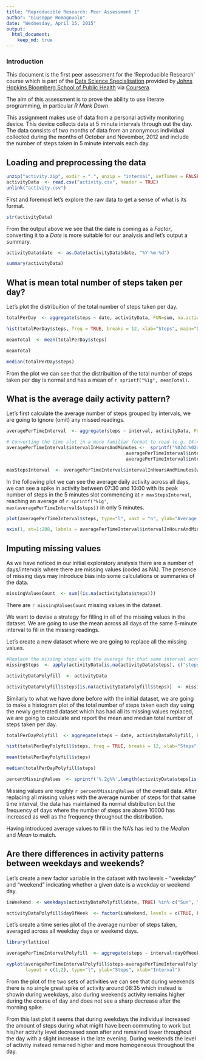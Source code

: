 ```yaml
---
title: "Reproducible Research: Peer Assessment 1"
author: "Giuseppe Romagnuolo"
date: "Wednesday, April 15, 2015"
output: 
  html_document:
    keep_md: true
---
```


### Introduction

This document is the first peer assessment for the 'Reproducible Research' course which is part of the [Data Science Specialisation][dss] provided by [Johns Hopkins Bloomberg School of Public Health][jhsph] via [Coursera][co].

The aim of this assessment is to prove the ability to use literate programming, in particular *R Mark Down*.

This assignment makes use of data from a personal activity monitoring device. This device collects data at 5 minute intervals through out the day. The data consists of two months of data from an anonymous individual collected during the months of October and November, 2012 and include the number of steps taken in 5 minute intervals each day.

[dss]: https://www.coursera.org/specialization/jhudatascience/1
[jhsph]: http://www.jhsph.edu/
[co]: https://www.coursera.org/

## Loading and preprocessing the data

```r
unzip("activity.zip", exdir = ".", unzip = "internal", setTimes = FALSE) #unzips the file
activityData  <- read.csv("activity.csv", header = TRUE)
unlink("activity.csv")
```

First and foremost let's explore the raw data to get a sense of what is its format.

```r
str(activityData)

```

From the output above we see that the date is coming as a *Factor*, converting it to a *Date* is more suitable for 
our analysis and let's output a summary.

```r
activityData$date  <- as.Date(activityData$date, "%Y-%m-%d")

summary(activityData) 
```


## What is mean total number of steps taken per day?

Let's plot the distribuition of the total number of steps taken per day.

```r
totalPerDay  <- aggregate(steps ~ date, activityData, FUN=sum, na.action = na.omit)

hist(totalPerDay$steps, freq = TRUE, breaks = 12, xlab="Steps", main="Distribution of total steps taken per day (na omitted)")

meanTotal  <- mean(totalPerDay$steps)

meanTotal

median(totalPerDay$steps)

```

From the plot we can see that the distribuition of the total number of steps taken per day is normal and has a mean of ```r sprintf("%1g", meanTotal) ```.


## What is the average daily activity pattern?

Let's first calculate the average number of steps grouped by intervals, we are going to ignore (omit) any missed readings.

```r

averagePerTimeInterval  <- aggregate(steps ~ interval, activityData, FUN=mean, na.action = na.omit)

# Converting the time slot in a more familiar format to read (e.g. 14:45 as opposed to 1445)
averagePerTimeInterval$intervalInHoursAndMinutes <-  sprintf("%02d:%02d", 
                                            averagePerTimeInterval$interval%/%100, 
                                            averagePerTimeInterval$interval%%100) 

maxStepsInterval  <- averagePerTimeInterval$intervalInHoursAndMinutes[which(averagePerTimeInterval$steps == max(averagePerTimeInterval$steps))]

```


In the following plot we can see the average daily activity across all days, we can see a spike in activity between 07:30 and 10:00 with its peak number of steps in the 5 minutes slot commencing at ```r maxStepsInterval```, reaching an average of ```r sprintf('%1g', max(averagePerTimeInterval$steps))``` in only 5 minutes.



``` r

plot(averagePerTimeInterval$steps, type="l", xaxt = "n", ylab="Average Steps", xlab="Time of day", main = "Average daily activity pattern")

axis(1, at=1:288, labels = averagePerTimeInterval$intervalInHoursAndMinutes)

```


## Imputing missing values

As we have noticed in our initial exploratory analysis there are a number of days/intervals where there are missing values (coded as NA). The presence of missing days may introduce bias into some calculations or summaries of the data.

```r
missingValuesCount  <- sum((is.na(activityData$steps)))
```

There are ```r missingValuesCount ``` missing values in the dataset.

We want to devise a strategy for filling in all of the missing values in the dataset. We are going to use the mean across all days of the same 5-minute interval to fill in the missing readings.

Let's create a new dataset where we are going to replace all the missing values.

```r

#Replace the missing steps with the average for that same interval across all days
missingSteps  <- apply(activityData[is.na(activityData$steps), c("steps", "interval")],1, function(x){averagePerTimeInterval$steps[averagePerTimeInterval$interval ==x[2]]})

activityDataPolyfill  <- activityData

activityDataPolyfill$steps[is.na(activityDataPolyfill$steps)]  <- missingSteps

```

Similarly to what we have done before with the initial dataset, we are going to make a histogram plot of the total number of steps taken each day using the newly generated dataset which has had all its missing values replaced, we are going to calculate and report the mean and median total number of steps taken per day. 

```r

totalPerDayPolyfill  <- aggregate(steps ~ date, activityDataPolyfill, FUN=sum)

hist(totalPerDayPolyfill$steps, freq = TRUE, breaks = 12, xlab="Steps", main="Distribution of total steps taken per day (na replaced)")

mean(totalPerDayPolyfill$steps)

median(totalPerDayPolyfill$steps)

```

```r
percentMissingValues  <- sprintf('%.2g%%',length(activityData$steps[is.na(activityData$steps)]) / length(activityData$steps) * 100)
```

Missing values are roughly `r percentMissingValues` of the overall data. After replacing all missing values with the average number of steps for that same time interval, the data has maintained its normal distribution but the frequency of days where the number of steps are above 10000 has increased as well as the frequency throughout the distribution.

Having introduced average values to fill in the NA's has led to the *Median* and *Mean* to match.

## Are there differences in activity patterns between weekdays and weekends?

Let's create a new factor variable in the dataset with two levels - "weekday" and "weekend" indicating whether a given date is a weekday or weekend day.

``` r
isWeekend  <- weekdays(activityDataPolyfill$date, TRUE) %in% c("Sun", "Sat")

activityDataPolyfill$dayOfWeek  <- factor(isWeekend, levels = c(TRUE, FALSE), labels = c("weekend", "weekday"))
```

Let's create a time series plot of the average number of steps taken, averaged across all weekday days or weekend days. 

``` r
library(lattice)

averagePerTimeIntervalPolyfill  <- aggregate(steps ~ interval+dayOfWeek, activityDataPolyfill, FUN=mean)

xyplot(averagePerTimeIntervalPolyfill$steps~averagePerTimeIntervalPolyfill$interval|averagePerTimeIntervalPolyfill$dayOfWeek, 
       layout = c(1,2), type="l", ylab="Steps", xlab="Interval")


```

From the plot of the two sets of activities we can see that during weekends there is no single great spike of activity around 08:35 which instead is showin during weekdays, also during weekends activity remains higher during the course of day and does not see a sharp decrease after the morning spike.

From this last plot it seems that during weekdays the individual increased the amount of steps during what might have been commuting to work but his/her activity level decreased soon after and remained lower throughout the day with a slight increase in the late evening. During weekends the level of activity instead remained higher and more homogeneous throughout the day.

